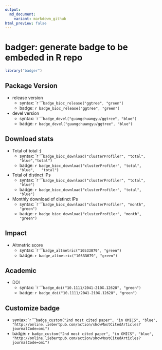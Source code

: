 ```yaml
---
output:
  md_document:
    variant: markdown_github
html_preview: false
---
```


<!-- README.md is generated from README.Rmd. Please edit that file -->

# badger: generate badge to be embeded in R repo


```r
library("badger")
```

## Package Version

+ release version
	- syntax: `r ''````
	         badge_bioc_release("ggtree", "green")```
	- badge: `r badge_bioc_release("ggtree", "green")`
+ devel version
	- syntax: `r ''````
            badge_devel("guangchuangyu/ggtree", "blue")```
	- badge: `r badge_devel("guangchuangyu/ggtree", "blue")`

## Download stats

+ Total of total :)
	- syntax: `r ''````
             badge_bioc_download("clusterProfiler", "total", "blue","total")```
	- badge: `r badge_bioc_download("clusterProfiler", "total", "blue",
    "total")`
+ Total of distinct IPs
	- syntax: `r ''````
             badge_bioc_download("clusterProfiler", "total", "blue")```
	- badge: `r badge_bioc_download("clusterProfiler", "total", "blue")`
+ Monthly download of distinct IPs
	- syntax: `r ''````
             badge_bioc_download("clusterProfiler", "month", "green")```
	- badge: `r badge_bioc_download("clusterProfiler", "month", "green")`


## Impact

+ Altmetric score
	- syntax: `r ''````
            badge_altmetric("10533079", "green")```
	- badge: `r badge_altmetric("10533079", "green")`


## Academic
+ DOI
	- syntax: `r ''````
            badge_doi("10.1111/2041-210X.12628", "green")```
	- badge: `r badge_doi("10.1111/2041-210X.12628", "green")`

## Customize badge

+ syntax: `r ''````
          badge_custom("2nd most cited paper", "in OMICS", "blue",
          "http://online.liebertpub.com/action/showMostCitedArticles?journalCode=omi")```
+ badge: `r badge_custom("2nd most cited paper", "in OMICS", "blue",
  "http://online.liebertpub.com/action/showMostCitedArticles?journalCode=omi")`


